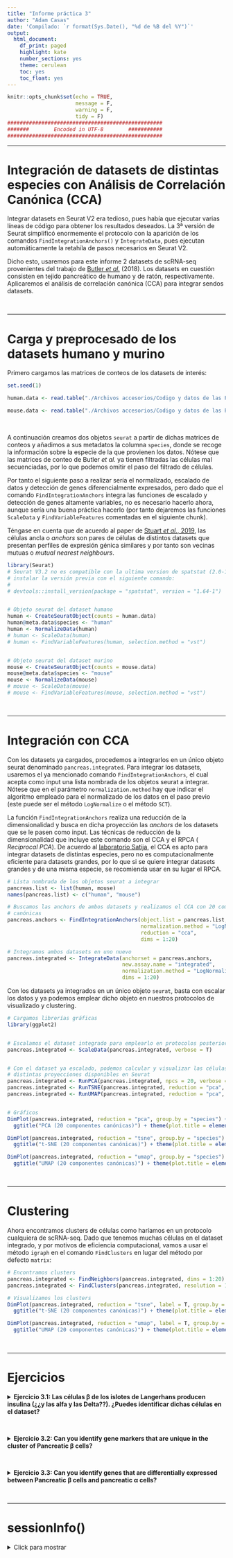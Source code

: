 ```yaml
---
title: "Informe práctica 3"
author: "Adam Casas"
date: 'Compilado: `r format(Sys.Date(), "%d de %B del %Y")`'
output: 
  html_document:
    df_print: paged
    highlight: kate
    number_sections: yes
    theme: cerulean
    toc: yes
    toc_float: yes
---
```


```r
knitr::opts_chunk$set(echo = TRUE,
                      message = F,
                      warning = F,
                      tidy = F)
##################################################
#######        Encoded in UTF-8        ###########
##################################################
```

***

# Integración de datasets de distintas especies con Análisis de Correlación Canónica (CCA)


Integrar datasets en Seurat V2 era tedioso, pues había que ejecutar varias líneas de código para obtener los resultados deseados. La 3ª versión de Seurat simplificó enormemente el protocolo con la aparición de los comandos `FindIntegrationAnchors()` y `IntegrateData`, pues ejecutan automáticamente la retahíla de pasos necesarios en Seurat V2.

Dicho esto, usaremos para este informe 2 datasets de scRNA-seq provenientes del trabajo de [Butler _et al._](https://www.ncbi.nlm.nih.gov/pmc/articles/PMC6700744/) (2018). Los datasets en cuestión consisten en tejido pancreático de humano y de ratón, respectivamente. Aplicaremos el análisis de correlación canónica (CCA) para integrar sendos datasets.


<br>

***

# Carga y preprocesado de los datasets humano y murino

Primero cargamos las matrices de conteos de los datasets de interés:

```r
set.seed(1)

human.data <- read.table("./Archivos accesorios/Codigo y datos de las Practicas 1-4/data/pancreas_human.expressionMatrix.txt", sep = "\t")

mouse.data <- read.table("./Archivos accesorios/Codigo y datos de las Practicas 1-4/data/pancreas_mouse.expressionMatrix.txt", sep = "\t")
```


<br>

A continuación creamos dos objetos `seurat` a partir de dichas matrices de conteos y añadimos a sus metadatos la columna `species`, donde se recoge la información sobre la especie de la que provienen los datos. Nótese que las matrices de conteo de Butler _et al._ ya tienen filtradas las células mal secuenciadas, por lo que podemos omitir el paso del filtrado de células.

Por tanto el siguiente paso a realizar sería el normalizado, escalado de datos y detección de genes diferencialmente expresados, pero dado que el comando `FindIntegrationAnchors` integra las funciones de escalado y detección de genes altamente variables, no es necesario hacerlo ahora, aunque sería una buena práctica hacerlo (por tanto dejaremos las funciones `ScaleData` y `FindVariableFeatures` comentadas en el siguiente chunk).

Téngase en cuenta que de acuerdo al paper de [Stuart _et al._, 2019](https://doi.org/10.1016/j.cell.2019.05.031 ), las células ancla o _anchors_ son pares de células de distintos datasets que presentan perfiles de expresión génica similares y por tanto son vecinas mutuas o _mutual nearest neighbours_. 

```r
library(Seurat)
# Seurat V3.2 no es compatible con la ultima version de spatstat (2.0-1). Puedes
# instalar la versión previa con el siguiente comando:
#
# devtools::install_version(package = "spatstat", version = "1.64-1")


# Objeto seurat del dataset humano
human <- CreateSeuratObject(counts = human.data)
human@meta.data$species <- "human"
human <- NormalizeData(human)
# human <- ScaleData(human)
# human <- FindVariableFeatures(human, selection.method = "vst")


# Objeto seurat del dataset murino
mouse <- CreateSeuratObject(counts = mouse.data)
mouse@meta.data$species <- "mouse"
mouse <- NormalizeData(mouse)
# mouse <- ScaleData(mouse)
# mouse <- FindVariableFeatures(mouse, selection.method = "vst")
```

<br>

***

# Integración con CCA 

Con los datasets ya cargados, procedemos a integrarlos en un único objeto seurat denominado `pancreas.integrated`. Para integrar los datasets, usaremos el ya mencionado comando `FindIntegrationAnchors`, el cual acepta como input una lista nombrada de los objetos seurat a integrar. Nótese que en el parámetro `normalization.method` hay que indicar el algoritmo empleado para el normalizado de los datos en el paso previo (este puede ser el método `LogNormalize` o el método `SCT`).

La función `FindIntegrationAnchors` realiza una reducción de la dimensionalidad y busca en dicha proyección las _anchors_ de los datasets que se le pasen como input. Las técnicas de reducción de la dimensionalidad que incluye este comando son el CCA y el RPCA ( _Reciprocal PCA_). De acuerdo al [laboratorio Satija](https://satijalab.org/seurat/archive/v3.2/integration.html), el CCA es apto para integrar datasets de distintas especies, pero no es computacionalmente eficiente para datasets grandes, por lo que si se quiere integrar datasets grandes y de una misma especie, se recomienda usar en su lugar el RPCA.

```r
# Lista nombrada de los objetos seurat a integrar
pancreas.list <- list(human, mouse)
names(pancreas.list) <- c("human", "mouse")

# Buscamos las anchors de ambos datasets y realizamos el CCA con 20 componentes
# canónicas
pancreas.anchors <- FindIntegrationAnchors(object.list = pancreas.list, scale = T, 
                                           normalization.method = "LogNormalize", 
                                           reduction = "cca", 
                                           dims = 1:20)

# Integramos ambos datasets en uno nuevo
pancreas.integrated <- IntegrateData(anchorset = pancreas.anchors, 
                                     new.assay.name = "integrated", 
                                     normalization.method = "LogNormalize", 
                                     dims = 1:20)
```

Con los datasets ya integrados en un único objeto `seurat`, basta con escalar los datos y ya podemos emplear dicho objeto en nuestros protocolos de visualizado y clustering.

```r
# Cargamos librerías gráficas
library(ggplot2)


# Escalamos el dataset integrado para emplearlo en protocolos posteriores
pancreas.integrated <- ScaleData(pancreas.integrated, verbose = T)


# Con el dataset ya escalado, podemos calcular y visualizar las células en las
# distintas proyecciones disponibles en Seurat
pancreas.integrated <- RunPCA(pancreas.integrated, npcs = 20, verbose = T)
pancreas.integrated <- RunTSNE(pancreas.integrated, reduction = "pca", dims = 1:20)
pancreas.integrated <- RunUMAP(pancreas.integrated, reduction = "pca", dims = 1:20)


# Gráficos
DimPlot(pancreas.integrated, reduction = "pca", group.by = "species") +
  ggtitle("PCA (20 componentes canónicas)") + theme(plot.title = element_text(hjust = 0.5))

DimPlot(pancreas.integrated, reduction = "tsne", group.by = "species") +
  ggtitle("t-SNE (20 componentes canónicas)") + theme(plot.title = element_text(hjust = 0.5))

DimPlot(pancreas.integrated, reduction = "umap", group.by = "species") +
  ggtitle("UMAP (20 componentes canónicas)") + theme(plot.title = element_text(hjust = 0.5))
```

<br>

***

# Clustering

Ahora encontramos clusters de células como haríamos en un protocolo cualquiera de scRNA-seq. Dado que tenemos muchas células en el dataset integrado, y por motivos de eficiencia computacional, vamos a usar el método `igraph` en el comando `FindClusters` en lugar del método por defecto `matrix`:

```r
# Encontramos clusters
pancreas.integrated <- FindNeighbors(pancreas.integrated, dims = 1:20)
pancreas.integrated <- FindClusters(pancreas.integrated, resolution = 1, method = "igraph", algorithm = 1)

# Visualizamos los clusters
DimPlot(pancreas.integrated, reduction = "tsne", label = T, group.by = "seurat_clusters") +
  ggtitle("t-SNE (20 componentes canónicas)") + theme(plot.title = element_text(hjust = 0.5))

DimPlot(pancreas.integrated, reduction = "umap", label = T, group.by = "seurat_clusters") +
  ggtitle("UMAP (20 componentes canónicas)") + theme(plot.title = element_text(hjust = 0.5))
```

<br>

***

# Ejercicios


<details>
<summary> __Ejercicio 3.1: Las células β de los islotes de Langerhans producen insulina (¿¿y las alfa y las Delta??). ¿Puedes identificar dichas células en el dataset?__ </summary>


<br>

__Solución:__


Pedro Madrigal nos recomienda aquí buscar aquellas células que expresan el gen arquitecto [PDX1](https://www.genecards.org/cgi-bin/carddisp.pl?gene=PDX1#function), el cual codifica para un factor de transcripción de los genes de la insulina y la somatostatina (entre otros) y que participa en la organogénesis del páncreas. No obstante, si en su lugar buscamos el propio gen de la insulina, __INS__, podremos mejorar la resolución del gráfico (pues es específico de las células $\beta$ y se expresa en mayor cantidad que PDX1, pues los genes que codifican para factores de transcripción suelen tener niveles bajos de expresión).



```r
# Nota sobre `FeaturePlot`:
# Seurat V2 usa los parámetros `reduction.use`, `features.plot` y `cols.use`;
# Seurat V3 usa los parámetros `reduction`, `features` y `cols`, respectivamente


# Usamos el factor de transcripción PDX1. Al ser un TF, usamos un "min.cutoff"
# pequeño:
FeaturePlot(pancreas.integrated, reduction ='umap', features = "PDX1", 
            min.cutoff = "q10", cols = c("lightgrey", "blue"), pt.size = 0.5)


# Usamos la insulina. Al tener mayor expresión que un TF, usamos un "min.cutoff"
# mayor:
FeaturePlot(pancreas.integrated, reduction ='umap', features = "INS2", 
            min.cutoff = "q60", cols = c("lightgrey", "blue"), pt.size = 0.5)
```


```r
# Adicionalmente, podemos usar el factor de transcripción expecífico de células
# beta MAFA:
FeaturePlot(pancreas.integrated, reduction ='umap', features = c("INS2"), 
            min.cutoff = "q10", cols = c("lightgrey", "blue"), pt.size = 0.5, 
            split.by = "species")
```


<br>

En vista de los resultados obtenidos, parece ser que las células de los clusters 2, 5, 7, 8 y 10 (grupo central derecho en la proyección del UMAP) corresponden a las células pancreáticas $\beta$. Podemos validar estas conclusiones con los metadatos proporcionados por el estudio original:

```r
# The exact tSNE and clusters can vary slightly, below we load in the output from the manuscript
pancreas.metadata <- read.table("./Archivos accesorios/Codigo y datos de las Practicas 1-4/data/Supplementary_Table_PancreasCellData.tsv", sep = "\t", skip = 2, header = T, row.names = 1)

pancreas.integrated <- AddMetaData(pancreas.integrated, metadata = pancreas.metadata)


DimPlot(pancreas.integrated, group.by = "Cluster_ID", label = T, reduction = "tsne")
DimPlot(pancreas.integrated, group.by = "Cluster_ID", label = T, reduction = "umap", pt.size = 0.3)
```

```r
cluster5.markers <- FindMarkers(pancreas.integrated, ident.1 = 5, min.pct = 0.25, only.pos = T)
head(cluster5.markers)
cluster5.markers
which(rownames(cluster5.markers) == "PDX1")
```


</details>


<br>






<details>
<summary> __Ejercicio 3.2: Can you identify gene markers that are unique in the cluster of Pancreatic β cells?__ </summary>

<br>

__Solución:__






```r
FeaturePlot(pancreas.integrated, reduction ='umap', features = c("REG1A", "PPY", "SST", "GHRL", "VWF", "SOX10"), 
            min.cutoff = "q9", cols = c("lightgrey", "blue"), pt.size = 0.5)
```



</details>


<br>





<details>
<summary> __Ejercicio 3.3: Can you identify genes that are differentially expressed between Pancreatic β cells and pancreatic α cells?__ </summary>

<br>

__Solución:__


</details>




<br>

***

# sessionInfo()

<details>

<summary> Click para mostrar </summary>

```r
sessionInfo()
```

</details>
